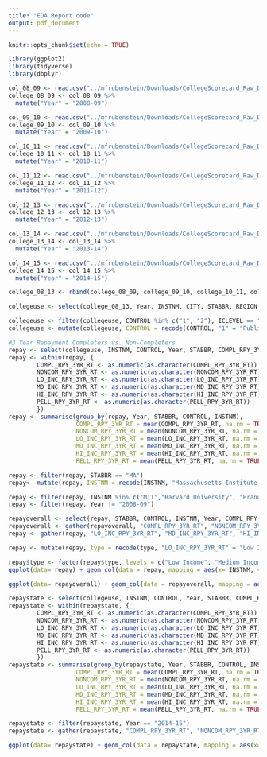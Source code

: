 ```yaml
---
title: "EDA Report code"
output: pdf_document
---
```


```r
knitr::opts_chunk$set(echo = TRUE)

library(ggplot2)
library(tidyverse)
library(dbplyr)
```

```r
col_08_09 <- read.csv("../mfrubenstein/Downloads/CollegeScorecard_Raw_Data/MERGED2008_09_PP.csv")
college_08_09 <- col_08_09 %>%
  mutate("Year" = "2008-09")

col_09_10 <- read.csv("../mfrubenstein/Downloads/CollegeScorecard_Raw_Data/MERGED2009_10_PP.csv")
college_09_10 <- col_09_10 %>%
  mutate("Year" = "2009-10")

col_10_11 <- read.csv("../mfrubenstein/Downloads/CollegeScorecard_Raw_Data/MERGED2010_11_PP.csv")
college_10_11 <- col_10_11 %>%
  mutate("Year" = "2010-11")

col_11_12 <- read.csv("../mfrubenstein/Downloads/CollegeScorecard_Raw_Data/MERGED2011_12_PP.csv")
college_11_12 <- col_11_12 %>%
  mutate("Year" = "2011-12")

col_12_13 <- read.csv("../mfrubenstein/Downloads/CollegeScorecard_Raw_Data/MERGED2012_13_PP.csv")
college_12_13 <- col_12_13 %>%
  mutate("Year" = "2012-13")

col_13_14 <- read.csv("../mfrubenstein/Downloads/CollegeScorecard_Raw_Data/MERGED2013_14_PP.csv")
college_13_14 <- col_13_14 %>%
  mutate("Year" = "2013-14")

col_14_15 <- read.csv("../mfrubenstein/Downloads/CollegeScorecard_Raw_Data/MERGED2014_15_PP.csv")
college_14_15 <- col_14_15 %>%
  mutate("Year" = "2014-15")

college_08_13 <- rbind(college_08_09, college_09_10, college_10_11, college_11_12, college_12_13, college_13_14, college_14_15)

collegeuse <- select(college_08_13, Year, INSTNM, CITY, STABBR, REGION, ICLEVEL, LATITUDE, LONGITUDE, CONTROL, PCIP11, PCIP13, PCIP14, PCIP24, PCIP26, PCIP38, PCIP45, PCIP50, UG, UGDS_WHITE, UGDS_BLACK, UGDS_HISP, UGDS_ASIAN, UGDS_AIAN, UGDS_NHPI, UGDS_2MOR, UGDS_NRA, UGDS_UNKN, UGDS_WHITENH, UGDS_BLACKNH, UGDS_API, NPT4_PUB, NPT4_PRIV, NUM4_PUB, NUM4_PRIV, NUM41_PUB, NUM42_PUB, NUM43_PUB, NUM44_PUB, NUM45_PUB, NUM41_PRIV, NUM42_PRIV, NUM43_PRIV, NUM44_PRIV, NUM45_PRIV, TUITIONFEE_IN, TUITIONFEE_OUT, PCTPELL, C150_4, PFTFTUG1_EF, PCTFLOAN, PELL_COMP_ORIG_YR4_RT, PELL_WDRAW_ORIG_YR4_RT, LOAN_COMP_ORIG_YR4_RT, LOAN_WDRAW_ORIG_YR4_RT, COMPL_RPY_3YR_RT, NONCOM_RPY_3YR_RT, LO_INC_RPY_3YR_RT, MD_INC_RPY_3YR_RT, HI_INC_RPY_3YR_RT, PELL_RPY_3YR_RT, PAR_ED_PCT_MS, PAR_ED_PCT_HS, PAR_ED_PCT_PS, DEBT_MDN, GRAD_DEBT_MDN, WDRAW_DEBT_MDN, LO_INC_DEBT_MDN, MD_INC_DEBT_MDN, HI_INC_DEBT_MDN, PELL_DEBT_MDN, DEBT_N, GRAD_DEBT_N, WDRAW_DEBT_N, LO_INC_DEBT_N, MD_INC_DEBT_N, HI_INC_DEBT_N, PELL_DEBT_N, MD_FAMINC, UGDS_MEN, UGDS_WOMEN, RPY_3YR_N, MD_EARN_WNE_P6)

collegeuse <- filter(collegeuse, CONTROL %in% c("1", "2"), ICLEVEL == "1")
collegeuse <- mutate(collegeuse, CONTROL = recode(CONTROL, "1" = "Public","2" = "Private"))
```

```r
#3 Year Repayment Completers vs. Non-Completers
repay <- select(collegeuse, INSTNM, CONTROL, Year, STABBR, COMPL_RPY_3YR_RT, NONCOM_RPY_3YR_RT, LO_INC_RPY_3YR_RT, MD_INC_RPY_3YR_RT, HI_INC_RPY_3YR_RT, PELL_RPY_3YR_RT)
repay <- within(repay, { 
        COMPL_RPY_3YR_RT <- as.numeric(as.character(COMPL_RPY_3YR_RT))
        NONCOM_RPY_3YR_RT <- as.numeric(as.character(NONCOM_RPY_3YR_RT))
        LO_INC_RPY_3YR_RT <- as.numeric(as.character(LO_INC_RPY_3YR_RT))
        MD_INC_RPY_3YR_RT <- as.numeric(as.character(MD_INC_RPY_3YR_RT))
        HI_INC_RPY_3YR_RT <- as.numeric(as.character(HI_INC_RPY_3YR_RT)) 
        PELL_RPY_3YR_RT <- as.numeric(as.character(PELL_RPY_3YR_RT)) 
        })
repay <- summarise(group_by(repay, Year, STABBR, CONTROL, INSTNM), 
                   COMPL_RPY_3YR_RT = mean(COMPL_RPY_3YR_RT, na.rm = TRUE), 
                   NONCOM_RPY_3YR_RT = mean(NONCOM_RPY_3YR_RT, na.rm = TRUE), 
                   LO_INC_RPY_3YR_RT = mean(LO_INC_RPY_3YR_RT, na.rm = TRUE), 
                   MD_INC_RPY_3YR_RT = mean(MD_INC_RPY_3YR_RT, na.rm = TRUE), 
                   HI_INC_RPY_3YR_RT = mean(HI_INC_RPY_3YR_RT, na.rm = TRUE), 
                   PELL_RPY_3YR_RT = mean(PELL_RPY_3YR_RT, na.rm = TRUE))

repay <- filter(repay, STABBR == "MA")
repay<- mutate(repay, INSTNM = recode(INSTNM, "Massachusetts Institute of Technology" = "MIT", "University of Massachusetts-Amherst" = "UMass-Amherst", "University of Massachusetts-Lowell" = "UMass-Lowell","University of Massachusetts-Boston" = "UMass-Boston", "Massachusetts College of Liberal Arts" = "MCLA","University of Massachusetts-Dartmouth" = "UMass-Dartmouth"))

repay <- filter(repay, INSTNM %in% c("MIT","Harvard University", "Brandeis University", "Boston College", "Tufts University", "UMass-Amherst", "UMass-Lowell", "UMass-Boston", "MCLA", "UMass-Dartmouth"))
repay <- filter(repay, Year != "2008-09")

repayoverall <- select(repay, STABBR, CONTROL, INSTNM, Year, COMPL_RPY_3YR_RT, NONCOM_RPY_3YR_RT)
repayoverall <- gather(repayoverall, "COMPL_RPY_3YR_RT", "NONCOM_RPY_3YR_RT", key = "type", value = "number")
repay <- gather(repay, "LO_INC_RPY_3YR_RT", "MD_INC_RPY_3YR_RT", "HI_INC_RPY_3YR_RT", key = "type", value = "number")

repay <- mutate(repay, type = recode(type, "LO_INC_RPY_3YR_RT" = "Low Income", "MD_INC_RPY_3YR_RT" = "Medium Income", "HI_INC_RPY_3YR_RT" = "High Income"))

repay$type <- factor(repay$type, levels = c("Low Income", "Medium Income", "High Income"))
ggplot(data= repay) + geom_col(data = repay, mapping = aes(x= INSTNM, y = number, fill = type), position = "dodge") + facet_wrap(~Year) +theme(axis.text.x = element_text(angle = 70, hjust = 1)) +coord_flip() + labs (title = "3 Year Repayment Rate by Family Income", x = "Rate", y =  "MA University") 

ggplot(data= repayoverall) + geom_col(data = repayoverall, mapping = aes(x= INSTNM, y = number, fill = type), position= "dodge") +facet_wrap(~Year) +theme(axis.text.x = element_text(angle = 70, hjust = 1)) +coord_flip() + labs (title = "3 Year Repayment Completers vs. Non-Completers", x = "MA University", y =  "Rate") + scale_fill_discrete(name = "Type", labels = c("Completers", "Non-Completers")) 
```


```r
repaystate <- select(collegeuse, INSTNM, CONTROL, Year, STABBR, COMPL_RPY_3YR_RT, NONCOM_RPY_3YR_RT, LO_INC_RPY_3YR_RT, MD_INC_RPY_3YR_RT, HI_INC_RPY_3YR_RT, PELL_RPY_3YR_RT)
repaystate <- within(repaystate, { 
        COMPL_RPY_3YR_RT <- as.numeric(as.character(COMPL_RPY_3YR_RT))
        NONCOM_RPY_3YR_RT <- as.numeric(as.character(NONCOM_RPY_3YR_RT))
        LO_INC_RPY_3YR_RT <- as.numeric(as.character(LO_INC_RPY_3YR_RT))
        MD_INC_RPY_3YR_RT <- as.numeric(as.character(MD_INC_RPY_3YR_RT))
        HI_INC_RPY_3YR_RT <- as.numeric(as.character(HI_INC_RPY_3YR_RT)) 
        PELL_RPY_3YR_RT <- as.numeric(as.character(PELL_RPY_3YR_RT)) 
        })
repaystate <- summarise(group_by(repaystate, Year, STABBR, CONTROL, INSTNM), 
                   COMPL_RPY_3YR_RT = mean(COMPL_RPY_3YR_RT, na.rm = TRUE), 
                   NONCOM_RPY_3YR_RT = mean(NONCOM_RPY_3YR_RT, na.rm = TRUE), 
                   LO_INC_RPY_3YR_RT = mean(LO_INC_RPY_3YR_RT, na.rm = TRUE), 
                   MD_INC_RPY_3YR_RT = mean(MD_INC_RPY_3YR_RT, na.rm = TRUE), 
                   HI_INC_RPY_3YR_RT = mean(HI_INC_RPY_3YR_RT, na.rm = TRUE), 
                   PELL_RPY_3YR_RT = mean(PELL_RPY_3YR_RT, na.rm = TRUE))

repaystate <- filter(repaystate, Year == "2014-15")
repaystate <- gather(repaystate, "COMPL_RPY_3YR_RT", "NONCOM_RPY_3YR_RT", key = "type", value = "number")

ggplot(data= repaystate) + geom_col(data = repaystate, mapping = aes(x= STABBR, y = number, fill = type), position= "dodge") +theme(axis.text.x = element_text(angle = 90, hjust = 1)) + labs (title = "3 Year Repayment Completers vs. Non-Completers Across States, 2014-15", x = "State", y =  "Rate") + scale_fill_discrete(name = "Type", labels = c("Completers", "Non-Completers")) 

```
